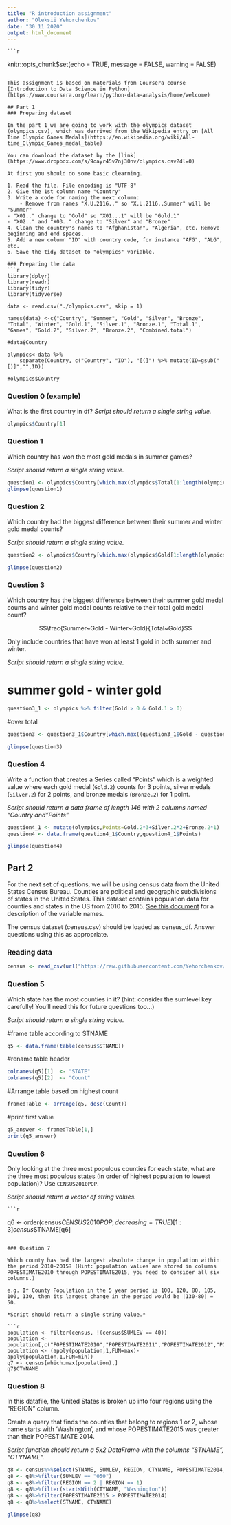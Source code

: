 ```yaml
---
title: "R introduction assignment"
author: "Oleksii Yehorchenkov"
date: "30 11 2020"
output: html_document
---
```

    
    ```r
knitr::opts_chunk$set(echo = TRUE, message = FALSE, warning = FALSE)
```

This assignment is based on materials from Coursera course [Introduction to Data Science in Python](https://www.coursera.org/learn/python-data-analysis/home/welcome)

## Part 1
### Preparing dataset

In the part 1 we are going to work with the olympics dataset (olympics.csv), which was derrived from the Wikipedia entry on [All Time Olympic Games Medals](https://en.wikipedia.org/wiki/All-time_Olympic_Games_medal_table)

You can download the dataset by the [link](https://www.dropbox.com/s/9oayr45v7nj30nv/olympics.csv?dl=0)

At first you should do some basic clearning.

1. Read the file. File encoding is "UTF-8"
2. Give the 1st column name "Country"
3. Write a code for naming the next column:
    - Remove from names "X.U.2116.." so "X.U.2116..Summer" will be "Summer"
- "X01.." change to "Gold" so "X01...1" will be "Gold.1"
- "X02.." and "X03.." change to "Silver" and "Bronze"
4. Clean the country's names to "Afghanistan", "Algeria", etc. Remove beginning and end spaces.
5. Add a new column "ID" with country code, for instance "AFG", "ALG", etc.
6. Save the tidy dataset to "olympics" variable.

### Preparing the data
```r
library(dplyr)
library(readr)
library(tidyr)
library(tidyverse)

data <- read.csv("./olympics.csv", skip = 1)

names(data) <-c("Country", "Summer", "Gold", "Silver", "Bronze", "Total", "Winter", "Gold.1", "Silver.1", "Bronze.1", "Total.1", "Games", "Gold.2", "Silver.2", "Bronze.2", "Combined.total")

#data$Country

olympics<-data %>%
    separate(Country, c("Country", "ID"), "[(]") %>% mutate(ID=gsub("[)]","",ID))

#olympics$Country
```

### Question 0 (example)

What is the first country in df?
*Script should return a single string value.*

```r
olympics$Country[1]
```

### Question 1

Which country has won the most gold medals in summer games?

*Script should return a single string value.*

```r
question1 <- olympics$Country[which.max(olympics$Total[1:length(olympics$Gold)-1])]
glimpse(question1)
```

### Question 2

Which country had the biggest difference between their summer and winter gold medal counts?

*Script should return a single string value.*

```r
question2 <- olympics$Country[which.max(olympics$Gold[1:length(olympics$Gold)-1] - olympics$Gold.1[1:length(olympics$Gold.1)-1])]

glimpse(question2)


```

### Question 3

Which country has the biggest difference between their summer gold medal counts and winter gold medal counts relative to their total gold medal count? 

$$\frac{Summer~Gold - Winter~Gold}{Total~Gold}$$

Only include countries that have won at least 1 gold in both summer and winter.

*Script should return a single string value.*


# summer gold -  winter gold
```r
question3_1 <- olympics %>% filter(Gold > 0 & Gold.1 > 0)
```

#over total
```r
question3 <- question3_1$Country[which.max((question3_1$Gold - question3_1$Gold.1)/question3_1$Gold.2)]

glimpse(question3)

```

### Question 4

Write a function that creates a Series called "Points" which is a weighted value where each gold medal (`Gold.2`) counts for 3 points, silver medals (`Silver.2`) for 2 points, and bronze medals (`Bronze.2`) for 1 point.

*Script should return a data frame of length 146 with 2 columns named "Country and "Points"*

```r
question4_1 <- mutate(olympics,Points=Gold.2*3+Silver.2*2+Bronze.2*1)
question4 <- data.frame(question4_1$Country,question4_1$Points)

glimpse(question4)
```

## Part 2

For the next set of questions, we will be using census data from the United States Census Bureau. Counties are political and geographic subdivisions of states in the United States. This dataset contains population data for counties and states in the US from 2010 to 2015. [See this document](https://www.dropbox.com/s/a0c2fdkaxokk2ys/CO-EST2015-alldata.pdf?dl=0) for a description of the variable names.

The census dataset (census.csv) should be loaded as census_df. Answer questions using this as appropriate.

### Reading data

```r
census <- read_csv(url("https://raw.githubusercontent.com/Yehorchenkov/Analysis_Dortmund_2020/main/data/census.csv"))
```


### Question 5
Which state has the most counties in it? (hint: consider the sumlevel key carefully! You'll need this for future questions too...)

*Script should return a single string value.*
    
#frame table according to STNAME
```r
q5 <- data.frame(table(census$STNAME))
```
#rename table header
```r
colnames(q5)[1]  <- "STATE"
colnames(q5)[2]  <- "Count"
```
#Arrange table based on highest count
```r
framedTable <- arrange(q5, desc(Count))
```
#print first value
```r
q5_answer <- framedTable[1,]
print(q5_answer)
```

### Question 6
Only looking at the three most populous counties for each state, what are the three most populous states (in order of highest population to lowest population)? Use `CENSUS2010POP`.

*Script should return a vector of string values.*
    
    ```r
q6 <- order(census$CENSUS2010POP, decreasing=TRUE)[1:3]
census$STNAME[q6]
```

### Question 7

Which county has had the largest absolute change in population within the period 2010-2015? (Hint: population values are stored in columns POPESTIMATE2010 through POPESTIMATE2015, you need to consider all six columns.)

e.g. If County Population in the 5 year period is 100, 120, 80, 105, 100, 130, then its largest change in the period would be |130-80| = 50.

*Script should return a single string value.*
    
```r
population <- filter(census, !(census$SUMLEV == 40))
population <- population[,c("POPESTIMATE2010","POPESTIMATE2011","POPESTIMATE2012","POPESTIMATE2013","POPESTIMATE2014","POPESTIMATE2015")]
population <- (apply(population,1,FUN=max)-apply(population,1,FUN=min))
q7 <- census[which.max(population),]
q7$CTYNAME
```


### Question 8

In this datafile, the United States is broken up into four regions using the "REGION" column. 

Create a query that finds the counties that belong to regions 1 or 2, whose name starts with 'Washington', and whose POPESTIMATE2015 was greater than their POPESTIMATE 2014.

*Script function should return a 5x2 DataFrame with the columns "STNAME", "CTYNAME".*
    
```r
q8 <- census%>%select(STNAME, SUMLEV, REGION, CTYNAME, POPESTIMATE2014, POPESTIMATE2015)
q8 <- q8%>%filter(SUMLEV == "050")
q8 <- q8%>%filter(REGION == 2 | REGION == 1)
q8 <- q8%>%filter(startsWith(CTYNAME, "Washington"))
q8 <- q8%>%filter(POPESTIMATE2015 > POPESTIMATE2014)
q8 <- q8%>%select(STNAME, CTYNAME)

glimpse(q8)
```

